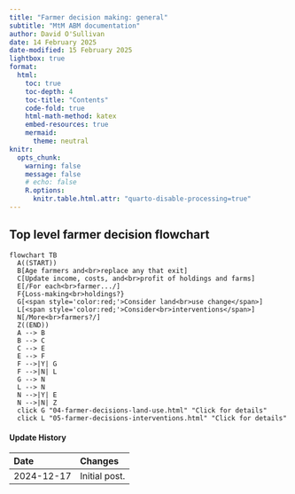 ```yaml
---
title: "Farmer decision making: general"
subtitle: "MtM ABM documentation"
author: David O'Sullivan
date: 14 February 2025
date-modified: 15 February 2025
lightbox: true
format:
  html:
    toc: true
    toc-depth: 4
    toc-title: "Contents"
    code-fold: true
    html-math-method: katex
    embed-resources: true
    mermaid:
      theme: neutral
knitr:
  opts_chunk: 
    warning: false
    message: false
    # echo: false
    R.options: 
      knitr.table.html.attr: "quarto-disable-processing=true"
---
```


## Top level farmer decision flowchart
```mermaid
flowchart TB
  A((START))
  B[Age farmers and<br>replace any that exit]
  C[Update income, costs, and<br>profit of holdings and farms]
  E[/For each<br>farmer.../]
  F{Loss-making<br>holdings?}
  G[<span style='color:red;'>Consider land<br>use change</span>]
  L[<span style='color:red;'>Consider<br>interventions</span>]
  N[/More<br>farmers?/]
  Z((END))
  A --> B
  B --> C
  C --> E
  E --> F
  F -->|Y| G
  F -->|N| L
  G --> N
  L --> N
  N -->|Y| E
  N -->|N| Z
  click G "04-farmer-decisions-land-use.html" "Click for details"
  click L "05-farmer-decisions-interventions.html" "Click for details"
```

::: {.callout-note collapse="true"}
#### Update History

| Date       | Changes
|:-          |:--
| 2024-12-17 | Initial post.                       

:::

